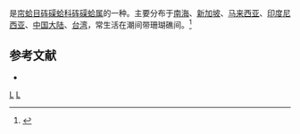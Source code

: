 {{noteTA
|T=zh-cn:鳞砗磲; zh-tw:鱗硨磲蛤;
|1=zh-cn:鳞砗磲; zh-tw:鱗硨磲蛤;
}}
{{Speciesbox
| taxon = Tridacna squamosa
| image = Tridacna squamosa.jpg
| binomial_authority = Lamarck, 1819
}}
{{地区用词4|start=学名：''{{lang|la|Tridacna squamosa}}''|cn=鳞砗磲|tw=鱗硨磲蛤|as=称}}是[[帘蛤目|帘蛤目]][[砗磲蛤科|砗磲蛤科]][[砗磲蛤属|砗磲蛤属]]的一种。主要分布于[[南海|南海]]、[[新加坡|新加坡]]、[[马来西亚|马来西亚]]、[[印度尼西亚|印度尼西亚]]、[[中国大陆|中国大陆]]、[[台湾|台湾]]，常生活在潮间带珊瑚礁间。<ref>{{cite web|url=http://shell.sinica.edu.tw/chinese/shellbase_detail.php?science_no=2497|title=国际贝库：鳞砗磲|publisher=台湾贝类资料库|accessdate=2009-08-11}}</ref>

== 参考文献 ==
{{reflist}}
* {{TaiBNET| zh=鱗硨磲蛤 | id=313841 | binomial=Tridacna squamosa | authority=Lamarck, 1819 | var= | accessdate=2013-01-24}}
{{taxonbar}}
[[Category:_1819年描述的动物|L]]
[[Category:砗磲蛤属|L]]